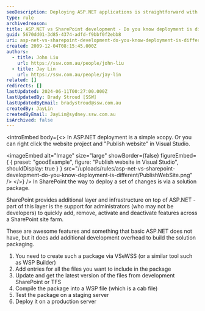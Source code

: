 ```yaml
---
seoDescription: Deploying ASP.NET applications is straightforward with Xcopy or Visual Studio's "Publish website" feature. In contrast, SharePoint deployments require creating a solution package using tools like VSeWSS, updating and compiling files, testing on a staging server, and deploying to production.
type: rule
archivedreason:
title: ASP.NET vs SharePoint development - Do you know deployment is different?
guid: 5670dd01-3d85-4374-adfd-f9bbf0f2ebb8
uri: asp-net-vs-sharepoint-development-do-you-know-deployment-is-different
created: 2009-12-04T08:15:45.000Z
authors:
  - title: John Liu
    url: https://ssw.com.au/people/john-liu
  - title: Jay Lin
    url: https://ssw.com.au/people/jay-lin
related: []
redirects: []
lastUpdated: 2024-06-11T00:27:00.000Z
lastUpdatedBy: Brady Stroud [SSW]
lastUpdatedByEmail: bradystroud@ssw.com.au
createdBy: JayLin
createdByEmail: JayLin@sydney.ssw.com.au
isArchived: false
---
```


<introEmbed
  body={<>
In ASP.NET deployment is a simple xcopy. Or you can right click the website project and "Publish website" in Visual Studio.

<imageEmbed
  alt="Image"
  size="large"
  showBorder={false}
  figureEmbed={ {
    preset: "goodExample",
    figure: "Publish website in Visual Studio",
    shouldDisplay: true
  } }
  src="/uploads/rules/asp-net-vs-sharepoint-development-do-you-know-deployment-is-different/PublishWebSite.png"
/>
  </>}
/>
In SharePoint the way to deploy a set of changes is via a solution package.

SharePoint provides additional layer and infrastructure on top of ASP.NET - part of this layer is the support for administrators (who may not be developers) to quickly add, remove, activate and deactivate features across a SharePoint site farm.

These are awesome features and something that basic ASP.NET does not have, but it does add additional development overhead to build the solution packaging.

1. You need to create such a package via VSeWSS (or a similar tool such as WSP Builder)
2. Add entries for all the files you want to include in the package
3. Update and get the latest version of the files from development SharePoint or TFS
4. Compile the package into a WSP file (which is a cab file)
5. Test the package on a staging server
6. Deploy it on a production server
